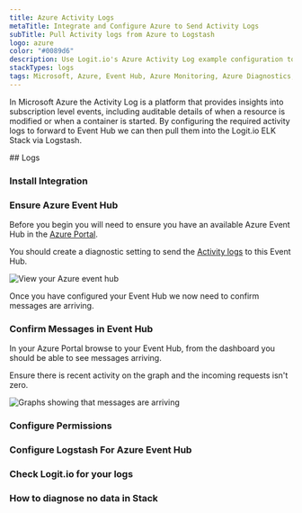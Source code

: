 ```yaml
---
title: Azure Activity Logs
metaTitle: Integrate and Configure Azure to Send Activity Logs
subTitle: Pull Activity logs from Azure to Logstash
logo: azure
color: "#0089d6"
description: Use Logit.io's Azure Activity Log example configuration to easily forward and send your logs to Logstash and Elasticsearch.
stackTypes: logs
tags: Microsoft, Azure, Event Hub, Azure Monitoring, Azure Diagnostics, Azure Monitor, Azure Container, Azure Activity Logs, Cloud Monitoring
---
```


In Microsoft Azure the Activity Log is a platform that provides insights into 
subscription level events, including auditable details of when a resource is modified 
or when a container is started. By configuring the required activity logs to forward 
to Event Hub we can then pull them into the Logit.io ELK Stack via Logstash.

<Steps>
  ## Logs
  
  ### Install Integration

  <InstallIntegration/>
  
  ### Ensure Azure Event Hub

  Before you begin you will need to ensure you have an available 
  Azure Event Hub in the [Azure Portal](https://portal.azure.com/).

  You should create a diagnostic setting to send 
  the [Activity logs](https://docs.microsoft.com/en-us/azure/azure-monitor/platform/activity-log) to this Event Hub.

  ![View your Azure event hub](@/images/integrations/azure-container-activity-logs/container_activity_logs_step_event_hub.png)

  Once you have configured your Event Hub we now need to confirm messages are arriving.

  ### Confirm Messages in Event Hub

  In your Azure Portal browse to your Event Hub, from the dashboard you should be able to see messages arriving.

  <Callout type="info">
    Ensure there is recent activity on the graph and the incoming requests isn't zero.
  </Callout>

  ![Graphs showing that messages are arriving](@/images/integrations/azure-container-activity-logs/container_activity_logs_step4.png)

  ### Configure Permissions

  <AzureConfiguration />

  ### Configure Logstash For Azure Event Hub

  <AzureInput stackType="logs" utmMedium="logs" utmCampaign="azureactivitylogs" type="azure" />

  ### Check Logit.io for your logs

  <LaunchStack utmMedium="logs" utmCampaign="azureactivitylogs" source="azureactivitylogs" />

  ### How to diagnose no data in Stack

  <DiagnoseNoData />

</Steps>